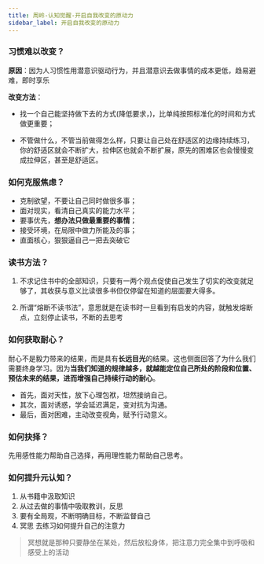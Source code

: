 ```yaml
---
title: 周岭-认知觉醒-开启自我改变的原动力
sidebar_label: 开启自我改变的原动力
---
```


### 习惯难以改变？

**原因**：因为人习惯性用潜意识驱动行为，并且潜意识去做事情的成本更低，趋易避难，即时享乐

**改变方法**：

- 找一个自己能坚持做下去的方式(降低要求，)，比单纯按照标准化的时间和方式做更重要；

- 不管做什么，不管当前做得怎么样，只要让自己处在舒适区的边缘持续练习，你的舒适区就会不断扩大，拉伸区也就会不断扩展，原先的困难区也会慢慢变成拉伸区，甚至是舒适区。

### 如何克服焦虑？

- 克制欲望，不要让自己同时做很多事；
- 面对现实，看清自己真实的能力水平；
- 要事优先，**想办法只做最重要的事情**；
- 接受环境，在局限中做力所能及的事；
- 直面核心，狠狠逼自己一把去突破它

### 读书方法？

1. 不求记住书中的全部知识，只要有一两个观点促使自己发生了切实的改变就足够了，其收获与意义比读很多书但仅停留在知道的层面要大得多。

2. 所谓“熔断不读书法”，意思就是在读书时一旦看到有启发的内容，就触发熔断点，立刻停止读书，不断的去思考

### 如何获取耐心？

耐心不是毅力带来的结果，而是具有**长远目光**的结果。这也侧面回答了为什么我们需要终身学习。因为**当我们知道的规律越多，就越能定位自己所处的阶段和位置、预估未来的结果，进而增强自己持续行动的耐心**。

- 首先，面对天性，放下心理包袱，坦然接纳自己。
- 其次，面对诱惑，学会延迟满足，变对抗为沟通。
- 最后，面对困难，主动改变视角，赋予行动意义。

### 如何抉择？

先用感性能力帮助自己选择，再用理性能力帮助自己思考。

### 如何提升元认知？

1. 从书籍中汲取知识
2. 从过去做的事情中吸取教训，反思
3. 要有全局观，不断明确目标，不断监督自己
4. 冥思 去练习如何提升自己的注意力

> 冥想就是那种只要静坐在某处，然后放松身体，把注意力完全集中到呼吸和感受上的活动

<TailProtocal />

